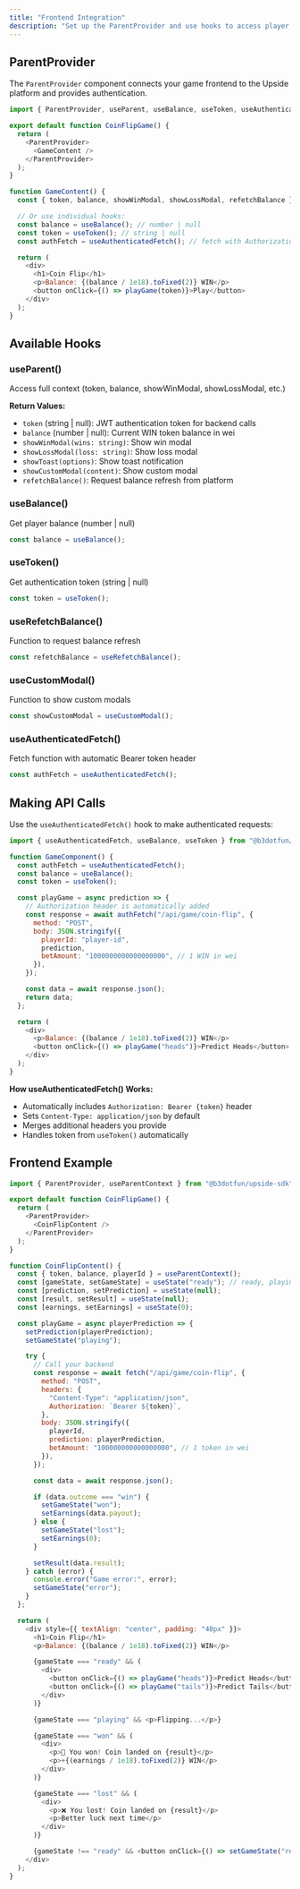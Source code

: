 ```yaml
---
title: "Frontend Integration"
description: "Set up the ParentProvider and use hooks to access player authentication, balance, and UI controls in your game frontend."
---
```


## ParentProvider

The `ParentProvider` component connects your game frontend to the Upside platform and provides authentication.

```javascript
import { ParentProvider, useParent, useBalance, useToken, useAuthenticatedFetch } from "@b3dotfun/upside-sdk";

export default function CoinFlipGame() {
  return (
    <ParentProvider>
      <GameContent />
    </ParentProvider>
  );
}

function GameContent() {
  const { token, balance, showWinModal, showLossModal, refetchBalance } = useParent();

  // Or use individual hooks:
  const balance = useBalance(); // number | null
  const token = useToken(); // string | null
  const authFetch = useAuthenticatedFetch(); // fetch with Authorization header

  return (
    <div>
      <h1>Coin Flip</h1>
      <p>Balance: {(balance / 1e18).toFixed(2)} WIN</p>
      <button onClick={() => playGame(token)}>Play</button>
    </div>
  );
}
```

## Available Hooks

### useParent()

Access full context (token, balance, showWinModal, showLossModal, etc.)

**Return Values:**

- `token` (string | null): JWT authentication token for backend calls
- `balance` (number | null): Current WIN token balance in wei
- `showWinModal(wins: string)`: Show win modal
- `showLossModal(loss: string)`: Show loss modal
- `showToast(options)`: Show toast notification
- `showCustomModal(content)`: Show custom modal
- `refetchBalance()`: Request balance refresh from platform

### useBalance()

Get player balance (number | null)

```javascript
const balance = useBalance();
```

### useToken()

Get authentication token (string | null)

```javascript
const token = useToken();
```

### useRefetchBalance()

Function to request balance refresh

```javascript
const refetchBalance = useRefetchBalance();
```

### useCustomModal()

Function to show custom modals

```javascript
const showCustomModal = useCustomModal();
```

### useAuthenticatedFetch()

Fetch function with automatic Bearer token header

```javascript
const authFetch = useAuthenticatedFetch();
```

## Making API Calls

Use the `useAuthenticatedFetch()` hook to make authenticated requests:

```javascript
import { useAuthenticatedFetch, useBalance, useToken } from "@b3dotfun/upside-sdk";

function GameComponent() {
  const authFetch = useAuthenticatedFetch();
  const balance = useBalance();
  const token = useToken();

  const playGame = async prediction => {
    // Authorization header is automatically added
    const response = await authFetch("/api/game/coin-flip", {
      method: "POST",
      body: JSON.stringify({
        playerId: "player-id",
        prediction,
        betAmount: "1000000000000000000", // 1 WIN in wei
      }),
    });

    const data = await response.json();
    return data;
  };

  return (
    <div>
      <p>Balance: {(balance / 1e18).toFixed(2)} WIN</p>
      <button onClick={() => playGame("heads")}>Predict Heads</button>
    </div>
  );
}
```

**How useAuthenticatedFetch() Works:**

- Automatically includes `Authorization: Bearer {token}` header
- Sets `Content-Type: application/json` by default
- Merges additional headers you provide
- Handles token from `useToken()` automatically

## Frontend Example

```javascript
import { ParentProvider, useParentContext } from "@b3dotfun/upside-sdk";

export default function CoinFlipGame() {
  return (
    <ParentProvider>
      <CoinFlipContent />
    </ParentProvider>
  );
}

function CoinFlipContent() {
  const { token, balance, playerId } = useParentContext();
  const [gameState, setGameState] = useState("ready"); // ready, playing, won, lost
  const [prediction, setPrediction] = useState(null);
  const [result, setResult] = useState(null);
  const [earnings, setEarnings] = useState(0);

  const playGame = async playerPrediction => {
    setPrediction(playerPrediction);
    setGameState("playing");

    try {
      // Call your backend
      const response = await fetch("/api/game/coin-flip", {
        method: "POST",
        headers: {
          "Content-Type": "application/json",
          Authorization: `Bearer ${token}`,
        },
        body: JSON.stringify({
          playerId,
          prediction: playerPrediction,
          betAmount: "100000000000000000", // 1 token in wei
        }),
      });

      const data = await response.json();

      if (data.outcome === "win") {
        setGameState("won");
        setEarnings(data.payout);
      } else {
        setGameState("lost");
        setEarnings(0);
      }

      setResult(data.result);
    } catch (error) {
      console.error("Game error:", error);
      setGameState("error");
    }
  };

  return (
    <div style={{ textAlign: "center", padding: "40px" }}>
      <h1>Coin Flip</h1>
      <p>Balance: {(balance / 1e18).toFixed(2)} WIN</p>

      {gameState === "ready" && (
        <div>
          <button onClick={() => playGame("heads")}>Predict Heads</button>
          <button onClick={() => playGame("tails")}>Predict Tails</button>
        </div>
      )}

      {gameState === "playing" && <p>Flipping...</p>}

      {gameState === "won" && (
        <div>
          <p>🎉 You won! Coin landed on {result}</p>
          <p>+{(earnings / 1e18).toFixed(2)} WIN</p>
        </div>
      )}

      {gameState === "lost" && (
        <div>
          <p>❌ You lost! Coin landed on {result}</p>
          <p>Better luck next time</p>
        </div>
      )}

      {gameState !== "ready" && <button onClick={() => setGameState("ready")}>Play Again</button>}
    </div>
  );
}
```

